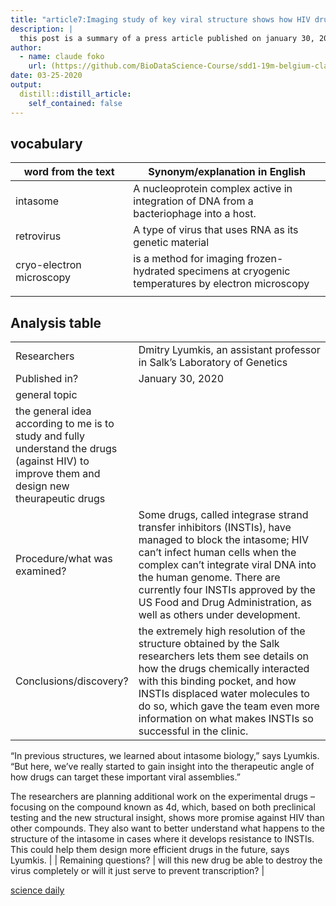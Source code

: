 ```yaml
---
title: "article7:Imaging study of key viral structure shows how HIV drugs work at atomic level"
description: |
  this post is a summary of a press article published on january 30, 2020. it talks about research work by scientists at the salk institute aiming to better understand (hiv) drugs to improve them and to design new theurapetic compounds.
author:
  - name: claude foko
    url: (https://github.com/BioDataScience-Course/sdd1-19m-belgium-claude.git)
date: 03-25-2020
output:
  distill::distill_article:
    self_contained: false
---
```


## vocabulary 


|word from the text | Synonym/explanation in English |
|-------------------|--------------------------------|
| intasome          | A nucleoprotein complex active in integration of DNA from a bacteriophage into a host.                               |
|  retrovirus                 | A type of virus that uses RNA as its genetic material                               |
| cryo-electron microscopy                  |   is a method for imaging frozen-hydrated specimens at cryogenic temperatures by electron microscopy                              |
|                    |                                |

## Analysis table 

|                                |                                                               |
|--------------------------------|---------------------------------------------------------------|
| Researchers                    | Dmitry Lyumkis, an assistant professor in Salk's Laboratory of Genetics  |
| Published in?                  |  January 30, 2020                                           |
| general topic                  |  
the general idea according to me is to study and fully understand the drugs (against HIV) to improve them and design new theurapeutic drugs                                                           |
| Procedure/what was examined?   |  Some drugs, called integrase strand transfer inhibitors (INSTIs), have managed to block the intasome; HIV can't infect human cells when the complex can't integrate viral DNA into the human genome. There are currently four INSTIs approved by the US Food and Drug Administration, as well as others under development.                                                           |
|  Conclusions/discovery?        | the extremely high resolution of the structure obtained by the Salk researchers lets them see details on how the drugs chemically interacted with this binding pocket, and how INSTIs displaced water molecules to do so, which gave the team even more information on what makes INSTIs so successful in the clinic.

"In previous structures, we learned about intasome biology," says Lyumkis. "But here, we've really started to gain insight into the therapeutic angle of how drugs can target these important viral assemblies."

The researchers are planning additional work on the experimental drugs -- focusing on the compound known as 4d, which, based on both preclinical testing and the new structural insight, shows more promise against HIV than other compounds. They also want to better understand what happens to the structure of the intasome in cases where it develops resistance to INSTIs. This could help them design more efficient drugs in the future, says Lyumkis.                                                            |
|  Remaining questions?          | will this new drug be able to destroy the virus completely or will it just serve to prevent transcription? |

[science daily](https://www.sciencedaily.com/releases/2019/09/190910134326.htm)



